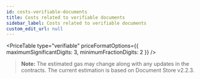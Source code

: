 ```yaml
---
id: costs-verifiable-documents
title: Costs related to verifiable documents
sidebar_label: Costs related to verifiable documents
custom_edit_url: null
---
```



<PriceTable type="verifiable" priceFormatOptions={{ maximumSignificantDigits: 3, minimumFractionDigits: 2 }} />

>**Note:** The estimated gas may change along with any updates in the contracts. The current estimation is based on Document Store v2.2.3.